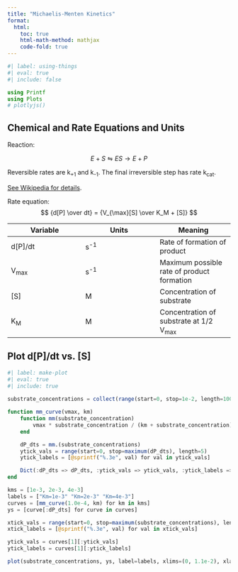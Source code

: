 ```yaml
---
title: "Michaelis-Menten Kinetics"
format:
  html:
    toc: true
    html-math-method: mathjax
    code-fold: true
---
```


```julia
#| label: using-things
#| eval: true
#| include: false

using Printf
using Plots
# plotlyjs()
```

## Chemical and Rate Equations and Units

Reaction:

$$ E + S \leftrightharpoons ES \rightarrow E + P$$

Reversible rates are k<sub>+1</sub> and k<sub>-1</sub>. The final irreversible step has rate k<sub>cat</sub>.

[See Wikipedia for details](https://en.wikipedia.org/wiki/Michaelis%E2%80%93Menten_kinetics#Model).

Rate equation:
$$ {d[P] \over dt} = {V_{\max}[S] \over K_M + [S]} $$

| Variable | Units | Meaning |
|---|---|---|
| d[P]/dt | s<sup>-1</sup> | Rate of formation of product |
| V<sub>max</sub> | s<sup>-1</sup> | Maximum possible rate of product formation |
| [S] | M | Concentration of substrate |
| K<sub>M</sub> | M | Concentration of substrate at 1/2 V<sub>max</sub> |

## Plot d[P]/dt vs. [S]

```julia
#| label: make-plot
#| eval: true
#| include: true
  
substrate_concentrations = collect(range(start=0, stop=1e-2, length=100))

function mm_curve(vmax, km)
    function mm(substrate_concentration)
        vmax * substrate_concentration / (km + substrate_concentration)
    end

    dP_dts = mm.(substrate_concentrations)
    ytick_vals = range(start=0, stop=maximum(dP_dts), length=5)
    ytick_labels = [@sprintf("%.3e", val) for val in ytick_vals]

    Dict(:dP_dts => dP_dts, :ytick_vals => ytick_vals, :ytick_labels => ytick_labels)
end

kms = [1e-3, 2e-3, 4e-3]
labels = ["Km=1e-3" "Km=2e-3" "Km=4e-3"]
curves = [mm_curve(1.0e-4, km) for km in kms]
ys = [curve[:dP_dts] for curve in curves]

xtick_vals = range(start=0, stop=maximum(substrate_concentrations), length=5)
xtick_labels = [@sprintf("%.3e", val) for val in xtick_vals]

ytick_vals = curves[1][:ytick_vals]
ytick_labels = curves[1][:ytick_labels]

plot(substrate_concentrations, ys, label=labels, xlims=(0, 1.1e-2), xlabel="[S] (M)", ylabel="d[P]/dt (M/min)", xticks=(xtick_vals, xtick_labels), yticks=(ytick_vals, ytick_labels), linewidth=3)
```

